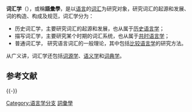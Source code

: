 {{Unreferenced|time=2019-10-03T07:48:17+00:00}}
{{语言学}}
{{for|研究辭典而非詞匯的類似學科|辭書學}}

'''词汇学'''（{{lang-en|lexicology}}），或稱'''語彙學'''，是以[[语言|语言]]的[[词汇|词汇]]为研究对象，研究词汇的起源和发展、词的构造、构成及规范，词汇学分为：
* 历史词汇学，主要研究词汇的起源和发展，也从属于[[历史语言学|历史语言学]]；
* 描写词汇学，主要研究某个时期的词汇系统，也从属于[[共时语言学|共时语言学]]；
* 普通词汇学， 研究语言词汇的一般理论，其中包括[[比较语言学|比较语言学]]的研究方法。

从广义讲，词汇学还包括[[词源学|词源学]]、[[语义学|语义学]]和[[词典学|词典学]]。

== 参考文献 ==
{{Reflist}}

{{-}}
{{Lexicology}}

{{Authority control}}
{{Language-stub}}
[[Category:语言学分支|Category:语言学分支]]
[[Category:詞彙學|]]